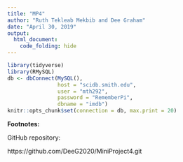 ```yaml
---
title: "MP4"
author: "Ruth Tekleab Mekbib and Dee Graham"
date: "April 30, 2019"
output:
  html_document:
    code_folding: hide
---
```


```r
library(tidyverse)
library(RMySQL)
db <- dbConnect(MySQL(), 
                host = "scidb.smith.edu", 
                user = "mth292", 
                password = "RememberPi", 
                dbname = "imdb")
knitr::opts_chunk$set(connection = db, max.print = 20)
```

**Footnotes:**

GitHub repository:

https://github.com/DeeG2020/MiniProject4.git 